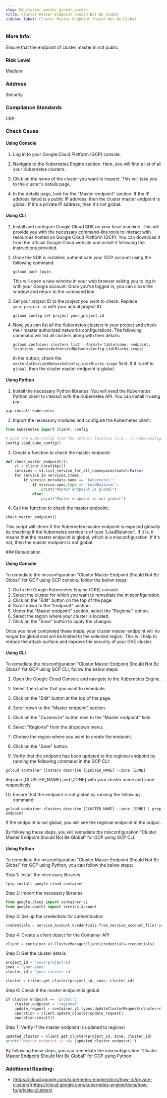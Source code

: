 ```yaml
---
slug: k8_cluster_master_global_access
title: Cluster Master Endpoint Should Not Be Global
sidebar_label: Cluster Master Endpoint Should Not Be Global
---
```


### More Info:

Ensure that the endpoint of cluster master in not public

### Risk Level

Medium

### Address

Security

### Compliance Standards

CBP



<Tabs><Tab title='Cause'>
### Check Cause

#### Using Console

1. Log in to your Google Cloud Platform (GCP) console.

2. Navigate to the Kubernetes Engine section. Here, you will find a list of all your Kubernetes clusters.

3. Click on the name of the cluster you want to inspect. This will take you to the cluster's details page.

4. In the details page, look for the "Master endpoint" section. If the IP address listed is a public IP address, then the cluster master endpoint is global. If it's a private IP address, then it's not global.

#### Using CLI

1. Install and configure Google Cloud SDK on your local machine. This will provide you with the necessary command-line tools to interact with resources hosted on Google Cloud Platform (GCP). You can download it from the official Google Cloud website and install it following the instructions provided.

2. Once the SDK is installed, authenticate your GCP account using the following command:
   ```
   gcloud auth login
   ```
   This will open a new window in your web browser asking you to log in with your Google account. Once you've logged in, you can close the window and return to the command line.

3. Set your project ID to the project you want to check. Replace `your_project_id` with your actual project ID.
   ```
   gcloud config set project your_project_id
   ```

4. Now, you can list all the Kubernetes clusters in your project and check their master authorized networks configurations. The following command will list all clusters along with their details:
   ```
   gcloud container clusters list --format='table(name, endpoint, locations, masterAuthorizedNetworksConfig.cidrBlocks.scope)'
   ```
   In the output, check the `masterAuthorizedNetworksConfig.cidrBlocks.scope` field. If it is set to `global`, then the cluster master endpoint is global.

#### Using Python

1. Install the necessary Python libraries: You will need the Kubernetes Python client to interact with the Kubernetes API. You can install it using pip:

```python
pip install kubernetes
```

2. Import the necessary modules and configure the Kubernetes client:

```python
from kubernetes import client, config

# Load the kube config from the default location (i.e., ~/.kube/config)
config.load_kube_config()
```

3. Create a function to check the master endpoint:

```python
def check_master_endpoint():
    v1 = client.CoreV1Api()
    services = v1.list_service_for_all_namespaces(watch=False)
    for service in services.items:
        if service.metadata.name == 'kubernetes':
            if service.spec.type == 'LoadBalancer':
                print("Master endpoint is global")
            else:
                print("Master endpoint is not global")
```

4. Call the function to check the master endpoint:

```python
check_master_endpoint()
```

This script will check if the Kubernetes master endpoint is exposed globally by checking if the Kubernetes service is of type 'LoadBalancer'. If it is, it means that the master endpoint is global, which is a misconfiguration. If it's not, then the master endpoint is not global.

</Tab>


<Tab title='Remediation'>
### Remediation

#### Using Console

To remediate the misconfiguration "Cluster Master Endpoint Should Not Be Global" for GCP using GCP console, follow the below steps:

1. Go to the Google Kubernetes Engine (GKE) console.
2. Select the cluster for which you want to remediate the misconfiguration.
3. Click on the "Edit" button on the top of the page.
4. Scroll down to the "Endpoint" section.
5. Under the "Master endpoint" section, select the "Regional" option.
6. Select the region where your cluster is located.
7. Click on the "Save" button to apply the changes.

Once you have completed these steps, your cluster master endpoint will no longer be global and will be limited to the selected region. This will help to reduce the attack surface and improve the security of your GKE cluster.

#### Using CLI

To remediate the misconfiguration "Cluster Master Endpoint Should Not Be Global" for GCP using GCP CLI, follow the below steps:

1. Open the Google Cloud Console and navigate to the Kubernetes Engine.

2. Select the cluster that you want to remediate.

3. Click on the "Edit" button at the top of the page.

4. Scroll down to the "Master endpoint" section.

5. Click on the "Customize" button next to the "Master endpoint" field.

6. Select "Regional" from the dropdown menu.

7. Choose the region where you want to create the endpoint.

8. Click on the "Save" button.

9. Verify that the endpoint has been updated to the regional endpoint by running the following command in the GCP CLI:

```
gcloud container clusters describe [CLUSTER_NAME] --zone [ZONE]
```

Replace [CLUSTER_NAME] and [ZONE] with your cluster name and zone respectively.

10. Ensure that the endpoint is not global by running the following command:

```
gcloud container clusters describe [CLUSTER_NAME] --zone [ZONE] | grep endpoint
```

If the endpoint is not global, you will see the regional endpoint in the output.

By following these steps, you will remediate the misconfiguration "Cluster Master Endpoint Should Not Be Global" for GCP using GCP CLI.

#### Using Python

To remediate the misconfiguration "Cluster Master Endpoint Should Not Be Global" for GCP using Python, you can follow the below steps:

Step 1: Install the necessary libraries

```
!pip install google-cloud-container
```

Step 2: Import the necessary libraries

```python
from google.cloud import container_v1
from google.oauth2 import service_account
```

Step 3: Set up the credentials for authentication

```python
credentials = service_account.Credentials.from_service_account_file('path/to/your/credentials.json')
```

Step 4: Create a client object for the Container API

```python
client = container_v1.ClusterManagerClient(credentials=credentials)
```

Step 5: Get the cluster details

```python
project_id = 'your-project-id'
zone = 'your-zone'
cluster_id = 'your-cluster-id'

cluster = client.get_cluster(project_id, zone, cluster_id)
```

Step 6: Check if the master endpoint is global

```python
if cluster.endpoint == 'global':
    cluster.endpoint = 'regional'
    update_request = container_v1.types.UpdateClusterRequest(cluster=cluster, update_mask={'paths':['endpoint']})
    operation = client.update_cluster(update_request)
    operation.result()
```

Step 7: Verify if the master endpoint is updated to regional

```python
updated_cluster = client.get_cluster(project_id, zone, cluster_id)
print(f"Master endpoint is now {updated_cluster.endpoint}")
```

By following these steps, you can remediate the misconfiguration "Cluster Master Endpoint Should Not Be Global" for GCP using Python.


### Additional Reading:

- [https://cloud.google.com/kubernetes-engine/docs/how-to/private-clusters](https://cloud.google.com/kubernetes-engine/docs/how-to/private-clusters) 


</Tab>
</Tabs>